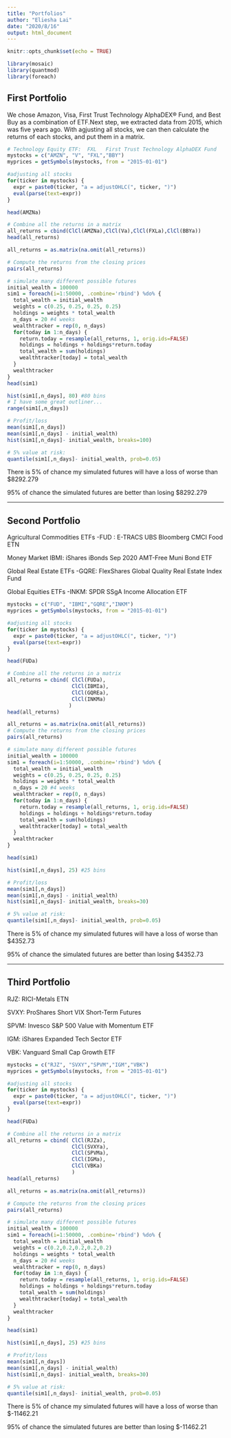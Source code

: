 ---
title: "Portfolios"
author: "Eliesha Lai"
date: "2020/8/16"
output: html_document
---

```{r setup, include=FALSE}
knitr::opts_chunk$set(echo = TRUE)
```


```{r library,warning=FALSE, message=FALSE}
  
library(mosaic)
library(quantmod)
library(foreach) 

```

## First Portfolio

We chose Amazon, Visa, First Trust Technology AlphaDEX® Fund, and Best Buy as a combination of ETF.Next step, we extracted data from 2015, which was five years ago.
With agjusting all stocks, we can then calculate the returns of each stocks, and put them in a matrix.

```{r first portfolio ,message=FALSE,results = "hide",warning=FALSE}
# Technology Equity ETF:  FXL	First Trust Technology AlphaDEX Fund
mystocks = c("AMZN", "V", "FXL","BBY")
myprices = getSymbols(mystocks, from = "2015-01-01")

#adjusting all stocks
for(ticker in mystocks) {
  expr = paste0(ticker, "a = adjustOHLC(", ticker, ")")
  eval(parse(text=expr))
}
```

```{r }
head(AMZNa)

# Combine all the returns in a matrix
all_returns = cbind(ClCl(AMZNa),ClCl(Va),ClCl(FXLa),ClCl(BBYa))
head(all_returns)
```

```{r}
all_returns = as.matrix(na.omit(all_returns))

# Compute the returns from the closing prices
pairs(all_returns)


```


```{r first, results = "hide",message=FALSE }

# simulate many different possible futures
initial_wealth = 100000
sim1 = foreach(i=1:50000, .combine='rbind') %do% {
  total_wealth = initial_wealth
  weights = c(0.25, 0.25, 0.25, 0.25)
  holdings = weights * total_wealth
  n_days = 20 #4 weeks
  wealthtracker = rep(0, n_days)
  for(today in 1:n_days) {
    return.today = resample(all_returns, 1, orig.ids=FALSE)
    holdings = holdings + holdings*return.today
    total_wealth = sum(holdings)
    wealthtracker[today] = total_wealth
  }
  wealthtracker
}
head(sim1)
```

```{r}
hist(sim1[,n_days], 80) #80 bins
# I have some great outliner...
range(sim1[,n_days])


```

```{r first profit/loss}
# Profit/loss
mean(sim1[,n_days])
mean(sim1[,n_days] - initial_wealth)
hist(sim1[,n_days]- initial_wealth, breaks=100)

# 5% value at risk:
quantile(sim1[,n_days]- initial_wealth, prob=0.05)


```
There is 5% of chance my simulated futures will have a loss of worse than $8292.279

95% of chance the simulated futures are better than losing $8292.279

------------------------------------

## Second Portfolio

Agricultural Commodities ETFs -FUD : E-TRACS UBS Bloomberg CMCI Food ETN

Money Market IBMI: iShares iBonds Sep 2020 AMT-Free Muni Bond ETF

Global Real Estate ETFs -GQRE: FlexShares Global Quality Real Estate Index Fund

Global Equities ETFs -INKM: SPDR SSgA Income Allocation ETF

```{r second portfolio ,warning=FALSE,results = "hide",message=FALSE }


mystocks = c("FUD", "IBMI","GQRE","INKM")
myprices = getSymbols(mystocks, from = "2015-01-01")

#adjusting all stocks
for(ticker in mystocks) {
  expr = paste0(ticker, "a = adjustOHLC(", ticker, ")")
  eval(parse(text=expr))
}
```

```{r}
head(FUDa)

# Combine all the returns in a matrix
all_returns = cbind( ClCl(FUDa),
                     ClCl(IBMIa),
                     ClCl(GQREa),
                     ClCl(INKMa)
                    )
head(all_returns)

```

```{r}
all_returns = as.matrix(na.omit(all_returns))
# Compute the returns from the closing prices
pairs(all_returns)


```

```{r second ,results = "hide", message=FALSE}
# simulate many different possible futures
initial_wealth = 100000
sim1 = foreach(i=1:50000, .combine='rbind') %do% {
  total_wealth = initial_wealth
  weights = c(0.25, 0.25, 0.25, 0.25)
  holdings = weights * total_wealth
  n_days = 20 #4 weeks
  wealthtracker = rep(0, n_days)
  for(today in 1:n_days) {
    return.today = resample(all_returns, 1, orig.ids=FALSE)
    holdings = holdings + holdings*return.today
    total_wealth = sum(holdings)
    wealthtracker[today] = total_wealth
  }
  wealthtracker
}

head(sim1)
```

```{r}
hist(sim1[,n_days], 25) #25 bins

```

```{r second profit/loss}
# Profit/loss
mean(sim1[,n_days])
mean(sim1[,n_days] - initial_wealth)
hist(sim1[,n_days]- initial_wealth, breaks=30)

# 5% value at risk:
quantile(sim1[,n_days]- initial_wealth, prob=0.05)

```
There is 5% of chance my simulated futures will have a loss of worse than $4352.73

95% of chance the simulated futures are better than losing $4352.73

------------------------------------

## Third Portfolio

RJZ: RICI-Metals ETN

SVXY:	ProShares Short VIX Short-Term Futures

SPVM:	Invesco S&P 500 Value with Momentum ETF

IGM:	iShares Expanded Tech Sector ETF

VBK:	Vanguard Small Cap Growth ETF

```{r third portfolio ,results = "hide",message=FALSE, warning=FALSE }

mystocks = c("RJZ", "SVXY","SPVM","IGM","VBK")
myprices = getSymbols(mystocks, from = "2015-01-01")

#adjusting all stocks
for(ticker in mystocks) {
  expr = paste0(ticker, "a = adjustOHLC(", ticker, ")")
  eval(parse(text=expr))
}
```

```{r}
head(FUDa)

# Combine all the returns in a matrix
all_returns = cbind( ClCl(RJZa),
                     ClCl(SVXYa),
                     ClCl(SPVMa),
                     ClCl(IGMa),
                     ClCl(VBKa)
                     )
head(all_returns)
```

```{r}
all_returns = as.matrix(na.omit(all_returns))

# Compute the returns from the closing prices
pairs(all_returns)

```





```{r third ,results = "hide",message=FALSE}

# simulate many different possible futures
initial_wealth = 100000
sim1 = foreach(i=1:50000, .combine='rbind') %do% {
  total_wealth = initial_wealth
  weights = c(0.2,0.2,0.2,0.2,0.2)
  holdings = weights * total_wealth
  n_days = 20 #4 weeks
  wealthtracker = rep(0, n_days)
  for(today in 1:n_days) {
    return.today = resample(all_returns, 1, orig.ids=FALSE)
    holdings = holdings + holdings*return.today
    total_wealth = sum(holdings)
    wealthtracker[today] = total_wealth
  }
  wealthtracker
}

head(sim1)
```

```{r}
hist(sim1[,n_days], 25) #25 bins

```


```{r third Profit/loss}
# Profit/loss
mean(sim1[,n_days])
mean(sim1[,n_days] - initial_wealth)
hist(sim1[,n_days]- initial_wealth, breaks=30)

# 5% value at risk:
quantile(sim1[,n_days]- initial_wealth, prob=0.05)

```
There is 5% of chance my simulated futures will have a loss of worse than $-11462.21

95% of chance the simulated futures are better than losing $-11462.21





















